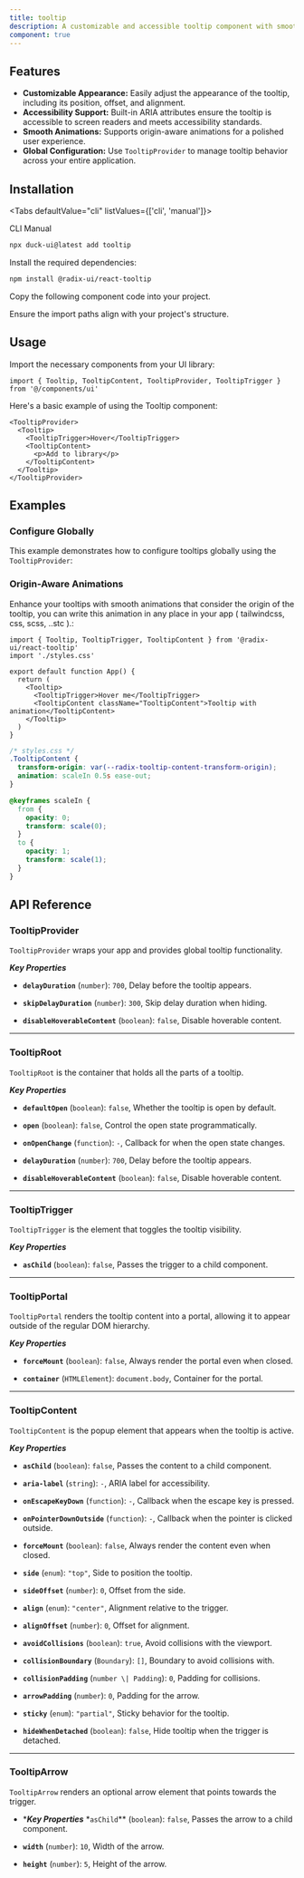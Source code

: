 ```yaml
---
title: tooltip
description: A customizable and accessible tooltip component with smooth animations and global configuration options.
component: true
---
```


<ComponentPreview
  name="tooltip-1"
  description="tooltip"
/>

## Features

- **Customizable Appearance:** Easily adjust the appearance of the tooltip, including its position, offset, and alignment.
- **Accessibility Support:** Built-in ARIA attributes ensure the tooltip is accessible to screen readers and meets accessibility standards.
- **Smooth Animations:** Supports origin-aware animations for a polished user experience.
- **Global Configuration:** Use `TooltipProvider` to manage tooltip behavior across your entire application.

## Installation

<Tabs defaultValue="cli" listValues={['cli', 'manual']}>

<TabsList>
  <TabsTrigger value="cli">CLI</TabsTrigger>
  <TabsTrigger value="manual">Manual</TabsTrigger>
</TabsList>

<TabsContent value="cli">

```bash
npx duck-ui@latest add tooltip
```

</TabsContent>

<TabsContent value="manual">

<Steps>

<Step>Install the required dependencies:</Step>

```bash
npm install @radix-ui/react-tooltip
```

<Step>Copy the following component code into your project.</Step>

<ComponentSource name="tooltip" />

<Step>Ensure the import paths align with your project's structure.</Step>

</Steps>

</TabsContent>

</Tabs>

## Usage

Import the necessary components from your UI library:

```tsx
import { Tooltip, TooltipContent, TooltipProvider, TooltipTrigger } from '@/components/ui'
```

Here's a basic example of using the Tooltip component:

```tsx
<TooltipProvider>
  <Tooltip>
    <TooltipTrigger>Hover</TooltipTrigger>
    <TooltipContent>
      <p>Add to library</p>
    </TooltipContent>
  </Tooltip>
</TooltipProvider>
```

## Examples

### Configure Globally

This example demonstrates how to configure tooltips globally using the `TooltipProvider`:

<ComponentPreview
  name="tooltip-2"
  description="tooltip"
/>

### Origin-Aware Animations

Enhance your tooltips with smooth animations that consider the origin of the tooltip, you can write
this animation in any place in your app ( tailwindcss, css, scss, ..stc ).:

```tsx
import { Tooltip, TooltipTrigger, TooltipContent } from '@radix-ui/react-tooltip'
import './styles.css'

export default function App() {
  return (
    <Tooltip>
      <TooltipTrigger>Hover me</TooltipTrigger>
      <TooltipContent className="TooltipContent">Tooltip with animation</TooltipContent>
    </Tooltip>
  )
}
```

```css
/* styles.css */
.TooltipContent {
  transform-origin: var(--radix-tooltip-content-transform-origin);
  animation: scaleIn 0.5s ease-out;
}

@keyframes scaleIn {
  from {
    opacity: 0;
    transform: scale(0);
  }
  to {
    opacity: 1;
    transform: scale(1);
  }
}
```

## API Reference

### TooltipProvider

`TooltipProvider` wraps your app and provides global tooltip functionality.

**_Key Properties_**

- **`delayDuration`** (`number`): `700`, Delay before the tooltip appears.

- **`skipDelayDuration`** (`number`): `300`, Skip delay duration when hiding.

- **`disableHoverableContent`** (`boolean`): `false`, Disable hoverable content.

---

### TooltipRoot

`TooltipRoot` is the container that holds all the parts of a tooltip.

**_Key Properties_**

- **`defaultOpen`** (`boolean`): `false`, Whether the tooltip is open by default.

- **`open`** (`boolean`): `false`, Control the open state programmatically.

- **`onOpenChange`** (`function`): `-`, Callback for when the open state changes.

- **`delayDuration`** (`number`): `700`, Delay before the tooltip appears.

- **`disableHoverableContent`** (`boolean`): `false`, Disable hoverable content.

---

### TooltipTrigger

`TooltipTrigger` is the element that toggles the tooltip visibility.

**_Key Properties_**

- **`asChild`** (`boolean`): `false`, Passes the trigger to a child component.

---

### TooltipPortal

`TooltipPortal` renders the tooltip content into a portal, allowing it to appear outside of the regular DOM hierarchy.

**_Key Properties_**

- **`forceMount`** (`boolean`): `false`, Always render the portal even when closed.

- **`container`** (`HTMLElement`): `document.body`, Container for the portal.

---

### TooltipContent

`TooltipContent` is the popup element that appears when the tooltip is active.

**_Key Properties_**

- **`asChild`** (`boolean`): `false`, Passes the content to a child component.

- **`aria-label`** (`string`): `-`, ARIA label for accessibility.

- **`onEscapeKeyDown`** (`function`): `-`, Callback when the escape key is pressed.

- **`onPointerDownOutside`** (`function`): `-`, Callback when the pointer is clicked outside.

- **`forceMount`** (`boolean`): `false`, Always render the content even when closed.

- **`side`** (`enum`): `"top"`, Side to position the tooltip.

- **`sideOffset`** (`number`): `0`, Offset from the side.

- **`align`** (`enum`): `"center"`, Alignment relative to the trigger.

- **`alignOffset`** (`number`): `0`, Offset for alignment.

- **`avoidCollisions`** (`boolean`): `true`, Avoid collisions with the viewport.

- **`collisionBoundary`** (`Boundary`): `[]`, Boundary to avoid collisions with.

- **`collisionPadding`** (`number \| Padding`): `0`, Padding for collisions.

- **`arrowPadding`** (`number`): `0`, Padding for the arrow.

- **`sticky`** (`enum`): `"partial"`, Sticky behavior for the tooltip.

- **`hideWhenDetached`** (`boolean`): `false`, Hide tooltip when the trigger is detached.

---

### TooltipArrow

`TooltipArrow` renders an optional arrow element that points towards the trigger.

- \***_Key Properties_** \*`asChild`\*\* (`boolean`): `false`, Passes the arrow to a child component.

- **`width`** (`number`): `10`, Width of the arrow.

- **`height`** (`number`): `5`, Height of the arrow.
